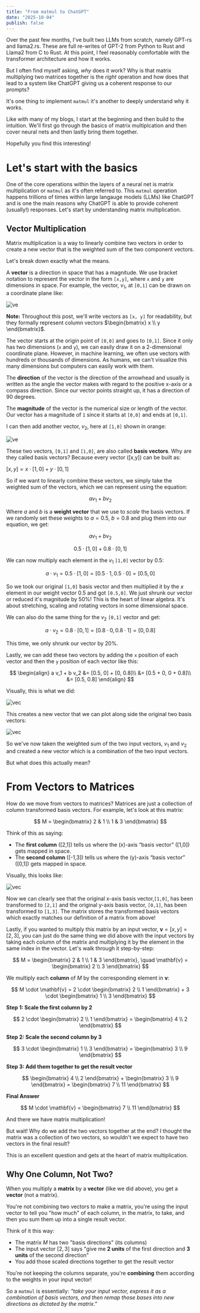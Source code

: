 ```yaml
---
title: "From matmul to ChatGPT"
date: "2025-10-04"
publish: false
---
```


Over the past few months, I've built two LLMs from scratch, namely GPT-rs and llama2.rs. These are full re-writes of GPT-2 from Python to Rust and Llama2 from C to Rust. At this point, I feel reasonably comfortable with the transformer architecture and how it works.

But I often find myself asking, _why_ does it work? Why is that matrix multiplying two matrices together is the _right_ operation and how does that lead to a system like ChatGPT giving us a coherent response to our prompts?

It's one thing to implement `matmul` it's another to deeply understand why it works.

Like with many of my blogs, I start at the beginning and then build to the intuition. We'll first go through the basics of matrix multiplcation and then cover neural nets and then lastly bring them together.

Hopefully you find this interesting!

# Let's start with the basics

One of the core operations within the layers of a neural net is matrix multiplication or `matmul` as it's often referred to. This `matmul` operation happens trillions of times within large langauge models (LLMs) like ChatGPT and is one the main reasons why ChatGPT is able to provide coherent (usually!) responses. Let's start by understanding matrix multiplication.

## Vector Multiplication

Matrix multiplication is a way to linearly combine two vectors in order to create a new vector that is the weighted sum of the two component vectors.

Let's break down exactly what the means.

A **vector** is a direction in space that has a magnitude. We use bracket notation to represent the vector in the form `[x,y]`, where `x` and `y` are dimensions in space. For example, the vector, $v_1$, at `[0,1]` can be drawn on a coordinate plane like:

![ve](/whymatmul/vec1.png)

**Note:** Throughout this post, we'll write vectors as `[x, y]` for readability, but they formally represent column vectors $\begin{bmatrix} x \\ y \end{bmatrix}$.

The vector starts at the origin point of `[0,0]` and goes to `[0,1]`. Since it only has two dimensions (`x` and `y`), we can easily draw it on a 2-dimensional coordinate plane. However, in machine learning, we often use vectors with hundreds or thousands of dimensions. As humans, we can't visualize this many dimensions but computers can easily work with them.

The **direction** of the vector is the direction of the arrowhead and usually is written as the angle the vector makes with regard to the positive x-axis or a compass direction. Since our vector points straight up, it has a direction of 90 degrees.

The **magnitude** of the vector is the numerical size or length of the vector. Our vector has a magnitude of `1` since it starts at `[0,0]` and ends at `[0,1]`.

I can then add another vector, $v_2$, here at `[1,0]` shown in orange:

![ve](/whymatmul/vec2.png)

These two vectors, `[0,1]` and `[1,0]`, are also called **basis vectors**. Why are they called basis vectors? Because every vector ([x,y]) can be built as:

$[x,y] = x \cdot [1,0] + y \cdot [0,1]$

So if we want to linearly combine these vectors, we simply take the weighted sum of the vectors, which we can represent using the equation:

$$
a v_1 + b v_2
$$

Where $a$ and $b$ is a **weight vector** that we use to _scale_ the basis vectors. If we randomly set these weights to $a = 0.5$, $b = 0.8$ and plug them into our equation, we get:

$$
a v_1 + b v_2
$$

$$
0.5 \cdot [1,0] + 0.8 \cdot [0,1]
$$

We can now multiply each element in the $v_1$ `[1,0]` vector by $0.5$:

$$
a \cdot v_1 = 0.5 \cdot [1, 0] = [0.5 \cdot 1, 0.5 \cdot 0] = [0.5, 0]
$$

So we took our original `[1,0]` basis vector and then multiplied it by the $x$ element in our weight vector $0.5$ and got `[0.5,0]`. We just shrunk our vector or reduced it's magnitude by 50%! This is the heart of linear algebra. It's about stretching, scaling and rotating vectors in some dimensional space.

We can also do the same thing for the $v_2$ `[0,1]` vector and get:

$$
a \cdot v_2 = 0.8 \cdot [0, 1] = [0.8 \cdot 0, 0.8 \cdot 1] = [0, 0.8]
$$

This time, we only shrunk our vector by 20%.

Lastly, we can add these two vectors by adding the `x` position of each vector and then the `y` position of each vector like this:

$$
\begin{align}
a v_1 + b v_2 &= [0.5, 0] + [0, 0.8]\\
&= [0.5 + 0, 0 + 0.8]\\
&= [0.5, 0.8]
\end{align}
$$

Visually, this is what we did:

![vec](/whymatmul/vecadds.png)

This creates a new vector that we can plot along side the original two basis vectors:

![vec](/whymatmul/res_vec.png)

So we've now taken the weighted sum of the two input vectors, $v_1$ and $v_2$ and created a new vector which is a combination of the two input vectors.

But what does this actually mean?

# From Vectors to Matrices

How do we move from vectors to matrices? Matrices are just a collection of column transformed basis vectors. For example, let's look at this matrix:

$$
M =
\begin{bmatrix}
2 & 1 \\
1 & 3
\end{bmatrix}
$$

Think of this as saying:

- The **first column** ([2,1]) tells us where the (x)-axis “basis vector” ([1,0]) gets mapped in space.
- The **second column** ([-1,3]) tells us where the (y)-axis “basis vector” ([0,1]) gets mapped in space.

Visually, this looks like:

![vec](/whymatmul/matrix1.png)

Now we can clearly see that the original x-axis basis vector,`[1,0]`, has been transformed to `[2,1]` and the original y-axis basis vector, `[0,1]`, has been transformed to `[1,3]`. The matrix stores the transformed basis vectors which exactly matches our definition of a matrix from above!

Lastly, if you wanted to multiply this matrix by an input vector, $\mathbf{v} = [x,y] = [2,3]$, you can just do the same thing we did above with the input vectors by taking each column of the matrix and multiplying it by the element in the same index in the vector. Let's walk through it step-by-step:

$$
M = \begin{bmatrix} 2 & 1 \\ 1 & 3 \end{bmatrix}, \quad \mathbf{v} = \begin{bmatrix} 2 \\ 3 \end{bmatrix}
$$

We multiply each **column** of $M$ by the corresponding element in $\mathbf{v}$:

$$
M \cdot \mathbf{v} = 2 \cdot \begin{bmatrix} 2 \\ 1 \end{bmatrix} + 3 \cdot \begin{bmatrix} 1 \\ 3 \end{bmatrix}
$$

**Step 1: Scale the first column by 2**

$$
2 \cdot \begin{bmatrix} 2 \\ 1 \end{bmatrix} = \begin{bmatrix} 4 \\ 2 \end{bmatrix}
$$

**Step 2: Scale the second column by 3**

$$
3 \cdot \begin{bmatrix} 1 \\ 3 \end{bmatrix} = \begin{bmatrix} 3 \\ 9 \end{bmatrix}
$$

**Step 3: Add them together to get the result vector**

$$
\begin{bmatrix} 4 \\ 2 \end{bmatrix} + \begin{bmatrix} 3 \\ 9 \end{bmatrix} = \begin{bmatrix} 7 \\ 11 \end{bmatrix}
$$

**Final Answer**

$$
M \cdot \mathbf{v} = \begin{bmatrix} 7 \\ 11 \end{bmatrix}
$$

And there we have matrix multiplication!

But wait! Why do we add the two vectors together at the end? I thought the matrix was a collection of two vectors, so wouldn't we expect to have two vectors in the final result?

This is an excellent question and gets at the heart of matrix multiplication.

## Why One Column, Not Two?

When you multiply a **matrix** by a **vector** (like we did above), you get a **vector** (not a matrix).

You're not combining two vectors to make a matrix, you're using the input vector to tell you "how much" of each column, in the matrix, to take, and then you sum them up into a single result vector.

Think of it this way:

- The matrix $M$ has two "basis directions" (its columns)
- The input vector $[2, 3]$ says "give me **2 units** of the first direction and **3 units** of the second direction"
- You add those scaled directions together to get the result vector

You're not keeping the columns separate, you're **combining** them according to the weights in your input vector!

So a `matmul` is essentially: _"take your input vector, express it as a combination of basis vectors, and then remap those bases into new directions as dictated by the matrix."_
